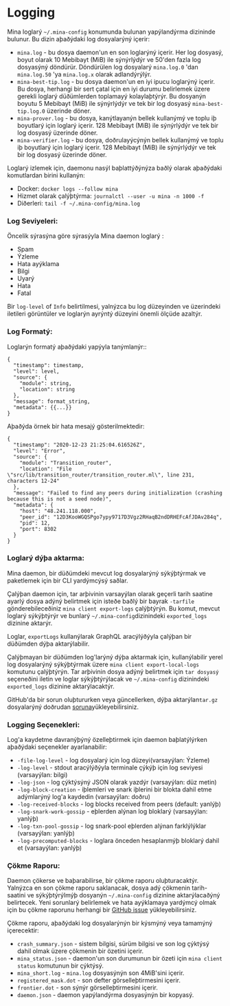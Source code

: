 
# Logging

Mina loglarý `~/.mina-config` konumunda bulunan yapýlandýrma dizininde bulunur. Bu dizin aþaðýdaki log dosyalarýný içerir:

- `mina.log` - bu dosya daemon'un en son loglarýný içerir. Her log dosyasý, boyut olarak 10 Mebibayt (MiB) ile sýnýrlýdýr ve 50'den fazla log dosyasýný döndürür. Döndürülen log dosyalarý `mina.log.0` 'dan `mina.log.50` 'ya `mina.log.x` olarak adlandýrýlýr.
- `mina-best-tip.log` - bu dosya daemon'un en iyi ipucu loglarýný içerir. Bu dosya, herhangi bir sert çatal için en iyi durumu belirlemek üzere gerekli loglarý düðümlerden toplamayý kolaylaþtýrýr. Bu dosyanýn boyutu 5 Mebibayt (MiB) ile sýnýrlýdýr ve tek bir log dosyasý `mina-best-tip.log.0` üzerinde döner.
- `mina-prover.log` - bu dosya, kanýtlayanýn bellek kullanýmý ve toplu iþ boyutlarý için loglarý içerir. 128 Mebibayt (MiB) ile sýnýrlýdýr ve tek bir log dosyasý üzerinde döner.
- `mina-verifier.log` - bu dosya, doðrulayýcýnýn bellek kullanýmý ve toplu iþ boyutlarý için loglarý içerir. 128 Mebibayt (MiB) ile sýnýrlýdýr ve tek bir log dosyasý üzerinde döner.

Loglarý izlemek için, daemonu nasýl baþlattýðýnýza baðlý olarak aþaðýdaki komutlardan birini kullanýn:

- Docker: `docker logs --follow mina`
- Hizmet olarak çalýþtýrma: `journalctl --user -u mina -n 1000 -f`
- Diðerleri: `tail -f ~/.mina-config/mina.log`

### Log Seviyeleri:

Öncelik sýrasýna göre sýrasýyla Mina daemon loglarý :

- Spam
- Ýzleme
- Hata ayýklama
- Bilgi
- Uyarý
- Hata
- Fatal

<Alert>

Bir `log-level` of `Info` belirtilmesi, yalnýzca bu log düzeyinden ve üzerindeki iletileri görüntüler ve loglarýn ayrýntý düzeyini önemli ölçüde azaltýr.

</Alert>

### Log Formatý:

Loglarýn formatý aþaðýdaki yapýyla tanýmlanýr::

```
{
  "timestamp": timestamp,
  "level": level,
  "source": {
    "module": string,
    "location": string
  },
  "message": format_string,
  "metadata": {{...}}
}
```

Aþaðýda örnek bir hata mesajý gösterilmektedir:

```
{
  "timestamp": "2020-12-23 21:25:04.616526Z",
  "level": "Error",
  "source": {
    "module": "Transition_router",
    "location": "File \"src/lib/transition_router/transition_router.ml\", line 231, characters 12-24"
  },
  "message": "Failed to find any peers during initialization (crashing because this is not a seed node)",
  "metadata": {
    "host": "48.241.118.000",
    "peer_id": "12D3KooWGQSPgo7ypy9717D3Vgz2RHaqB2ndDRHEFcAfJDAv284q",
    "pid": 12,
    "port": 8302
  }
}
```

### Loglarý dýþa aktarma:

Mina daemon, bir düðümdeki mevcut log dosyalarýný sýkýþtýrmak ve paketlemek için bir CLI yardýmcýsý saðlar.

Çalýþan daemon için, tar arþivinin varsayýlan olarak geçerli tarih saatine ayarlý dosya adýný belirtmek için isteðe baðlý bir bayrak `-tarfile` gönderebileceðiniz `mina client export-logs` çalýþtýrýn. Bu komut, mevcut loglarý sýkýþtýrýr ve bunlarý `~/.mina-config`dizinindeki `exported_logs` dizinine aktarýr.

<Alert>

Loglar, `exportLogs` <DocLink copy="mutasyonu" url="/developers/graphql-api#mutations" /> kullanýlarak GraphQL aracýlýðýyla çalýþan bir düðümden dýþa aktarýlabilir.

</Alert>

Çalýþmayan bir düðümden log'larýný dýþa aktarmak için, kullanýlabilir yerel log dosyalarýný sýkýþtýrmak üzere `mina client export-local-logs` komutunu çalýþtýrýn. Tar arþivinin dosya adýný belirtmek için `tar dosyasý` seçeneðini iletin ve loglar sýkýþtýrýlacak ve `~/.mina-config` dizinindeki `exported_logs` dizinine aktarýlacaktýr.

<Alert>

GitHub'da bir sorun oluþtururken veya güncellerken, dýþa aktarýlan`tar.gz` dosyalarýný doðrudan [soruna](https://github.com/MinaProtocol/mina/issues)yükleyebilirsiniz.

</Alert>

### Logging Seçenekleri:

Log'a kaydetme davranýþýný özelleþtirmek için daemon baþlatýlýrken aþaðýdaki seçenekler ayarlanabilir:

- `-file-log-level` - log dosyalarý için log düzeyi(varsayýlan: Ýzleme)
- `-log-level` - stdout aracýlýðýyla terminale çýkýþ için log seviyesi (varsayýlan: bilgi)
- `-log-json` - log çýktýsýný JSON olarak yazdýr (varsayýlan: düz metin)
- `-log-block-creation` - iþlemleri ve snark iþlerini bir blokta dahil etme adýmlarýný log'a kaydedin (varsayýlan: doðru)
- `-log-received-blocks` - log blocks received from peers (default: yanlýþ)
- `-log-snark-work-gossip` - eþlerden alýnan log bloklarý (varsayýlan: yanlýþ)
- `-log-txn-pool-gossip` - log snark-pool eþlerden alýnan farklýlýklar (varsayýlan: yanlýþ)
- `-log-precomputed-blocks` - loglara önceden hesaplanmýþ bloklarý dahil et (varsayýlan: yanlýþ)

### Çökme Raporu:

Daemon çökerse ve baþarabilirse, bir çökme raporu oluþturacaktýr. Yalnýzca en son çökme raporu saklanacak, dosya adý çökmenin tarih-saatini ve sýkýþtýrýlmýþ dosyanýn `~/.mina-config` dizinine aktarýlacaðýný belirtecek. Yeni sorunlarý belirlemek ve hata ayýklamaya yardýmcý olmak için bu çökme raporunu herhangi bir [GitHub issue](https://github.com/MinaProtocol/mina/issues) yükleyebilirsiniz.

Çökme raporu, aþaðýdaki log dosyalarýnýn bir kýsmýný veya tamamýný içerecektir:

- `crash_summary.json` - sistem bilgisi, sürüm bilgisi ve son log çýktýsý dahil olmak üzere çökmenin bir özetini içerir.
- `mina_status.json` - daemon'un son durumunun bir özeti için `mina client status` komutunun bir çýktýsý.
- `mina_short.log` - `mina.log` dosyasýnýn son 4MiB'sini içerir.
- `registered_mask.dot` - son defter görselleþtirmesini içerir.
- `frontier.dot` - son sýnýr görselleþtirmesini içerir.
- `daemon.json` - daemon yapýlandýrma dosyasýnýn bir kopyasý.
